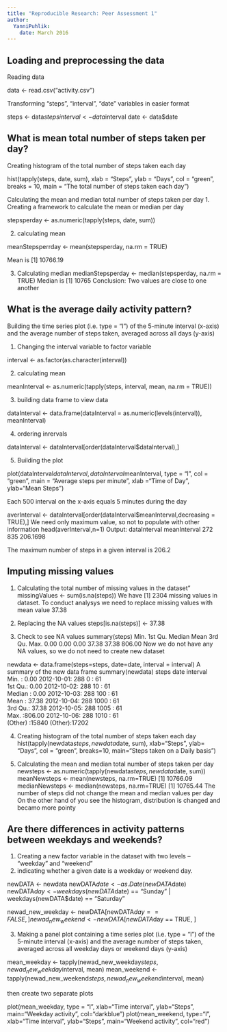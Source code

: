 ```yaml
---
title: "Reproducible Research: Peer Assessment 1"
author: 
  YanniPuhlik:
    date: March 2016
---
```



## Loading and preprocessing the data

Reading data

data <- read.csv("activity.csv")

Transforming "steps", "interval", "date" variables in easier format

steps <- data$steps
interval <- data$interval
date <- data$date

## What is mean total number of steps taken per day?

Creating histogram of the total number of steps taken each day

hist(tapply(steps, date, sum), xlab = "Steps", ylab = "Days", col = "green", breaks = 10, main = "The total number of steps taken each day")

Calculating the mean and median total number of steps taken per day
1. Creating a framework to calculate the mean or median per day

stepsperday <- as.numeric(tapply(steps, date, sum))

2. calculating mean

meanStepsperrday <- mean(stepsperday, na.rm = TRUE)

Mean is [1] 10766.19

3. Calculating median 
medianStepsperday <- median(stepsperday, na.rm = TRUE)
Median is [1] 10765
Conclusion: Two values are close to one another 

## What is the average daily activity pattern?

Building the time series plot (i.e. type = "l") of the 5-minute interval (x-axis) and the average number of steps taken, averaged across all days (y-axis)

1. Changing the interval variable to factor variable

interval <- as.factor(as.character(interval))

2. calculating mean

meanInterval <- as.numeric(tapply(steps, interval, mean, na.rm = TRUE))

3. building data frame to view data 

dataInterval <- data.frame(dataInterval = as.numeric(levels(interval)), meanInterval)

4. ordering inrervals

dataInterval <- dataInterval[order(dataInterval$dataInterval),]

5. Building the plot

plot(dataInterval$dataInterval, dataInterval$meanInterval, type = "l", col = "green", main = "Average steps per minute", xlab ="Time of Day", ylab="Mean Steps")

Each 500 interval on the x-axis equals 5 minutes during the day

averInterval <- dataInterval[order(dataInterval$meanInterval,decreasing = TRUE),]
We need only maximum value, so not to populate with other information 
head(averInterval,n=1)
Output:
  dataInterval meanInterval
 272          835     206.1698

The maximum number of steps  in a given interval is 206.2


## Imputing missing values

 1. Calculating the total number of missing values in the dataset"
missingValues <- sum(is.na(steps))
We have [1] 2304 missing values in dataset. To conduct analysys we need to replace  missing values with mean value 37.38

2. Replacing the NA values
steps[is.na(steps)] <- 37.38
3. Check to see NA values
summary(steps)
Min. 1st Qu.  Median    Mean 3rd Qu.    Max. 
0.00    0.00    0.00   37.38   37.38  806.00 
Now we do not have any NA values, so we do not need  to create new dataset

newdata <- data.frame(steps=steps, date=date, interval = interval)
A summary of the new data frame
summary(newdata)
steps                date          interval    
Min.   :  0.00   2012-10-01:  288   0      :   61  
1st Qu.:  0.00   2012-10-02:  288   10     :   61  
Median :  0.00   2012-10-03:  288   100    :   61  
Mean   : 37.38   2012-10-04:  288   1000   :   61  
3rd Qu.: 37.38   2012-10-05:  288   1005   :   61  
Max.   :806.00   2012-10-06:  288   1010   :   61  
(Other)   :15840   (Other):17202  

4. Creating histogram of the total number of steps taken each day
hist(tapply(newdata$steps, newdata$date, sum), xlab="Steps", ylab= "Days", col = "green", breaks=10, main="Steps taken on a Daily basis")

5. Calculating the mean and median total number of steps taken per day
newsteps <- as.numeric(tapply(newdata$steps, newdata$date, sum))
meanNewsteps <-  mean(newsteps, na.rm=TRUE) 
 [1] 10766.09
medianNewsteps <- median(newsteps, na.rm=TRUE)
 [1] 10765.44
 The number of steps did not change the mean and median values per day
 On the other hand of you see the histogram, distribution is changed and becamo more pointy


## Are there differences in activity patterns between weekdays and weekends?
1. Creating a new factor variable in the dataset with two levels -- "weekday" and "weekend" 
2. indicating whether a given date is a weekday or weekend day.

newDATA <- newdata
newDATA$date <- as.Date(newDATA$date)
newDATA$day <- weekdays(newDATA$date) == "Sunday"  | weekdays(newDATA$date) == "Saturday"

newad_new_weekday <- newDATA[newDATA$day == FALSE, ]
newad_new_weekend <- newDATA[newDATA$day == TRUE, ]

3. Making a panel plot containing a time series plot (i.e. type = "l") of the 5-minute interval (x-axis) and the average number of steps taken, averaged across all weekday days or weekend days (y-axis)

mean_weekday <- tapply(newad_new_weekday$steps, newad_new_weekday$interval, mean)
mean_weekend <- tapply(newad_new_weekend$steps, newad_new_weekend$interval, mean)

then create two separate plots

plot(mean_weekday, type = "l", xlab="Time interval", ylab="Steps", main="Weekday activity", col="darkblue")
plot(mean_weekend, type="l", xlab="Time interval", ylab="Steps", main="Weekend activity", col="red")
